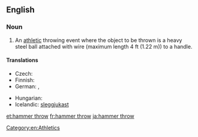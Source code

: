 ==English==
{{wikipedia}}
===Noun===
{{en-noun|-|sg=[[hammer]] [[throw]]}}

# An [[athletic]] throwing event where the object to be thrown is a heavy steel ball attached with wire (maximum length 4 ft (1.22 m)) to a handle.

====Translations====
{{trans-top|athletic event where a heavy steel ball with a handle attached is thrown}}
* Czech: {{t-|cs|hod kladivem|m}}
* Finnish: {{t-|fi|moukarinheitto}}
* German: {{t-|de|Hammerwurf|m}}, {{t-|de|Hammerwerfen|n}}
{{trans-mid}}
* Hungarian: {{t+|hu|kalapácsvetés}}
* Icelandic: [[sleggjukast]] {{n}}
{{trans-bottom}}

[[Category:en:Athletics]]

[[et:hammer throw]]
[[fr:hammer throw]]
[[ja:hammer throw]]